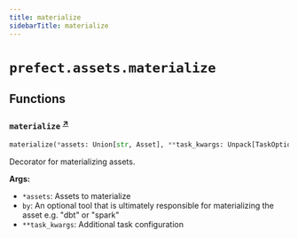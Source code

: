 ```yaml
---
title: materialize
sidebarTitle: materialize
---
```


# `prefect.assets.materialize`

## Functions

### `materialize` <sup><a href="https://github.com/PrefectHQ/prefect/blob/main/src/prefect/assets/materialize.py#L17" target="_blank">↗</a></sup>

```python
materialize(*assets: Union[str, Asset], **task_kwargs: Unpack[TaskOptions]) -> Callable[[Callable[P, R]], MaterializingTask[P, R]]
```


Decorator for materializing assets.

**Args:**
- `*assets`: Assets to materialize
- `by`: An optional tool that is ultimately responsible for materializing the asset e.g. "dbt" or "spark"
- `**task_kwargs`: Additional task configuration

